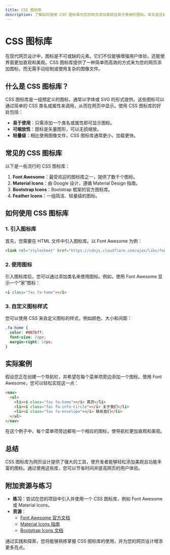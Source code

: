 ```yaml
---
title: CSS 图标库
description: 了解如何使用 CSS 图标库为您的网页添加美观且易于使用的图标。本文适合初学者，涵盖基本概念、代码示例和实际应用场景。
---
```


# CSS 图标库

在现代网页设计中，图标是不可或缺的元素。它们不仅能够增强用户体验，还能使界面更加直观和美观。CSS 图标库提供了一种简单而高效的方式来为您的网页添加图标，而无需手动绘制或使用复杂的图像文件。

## 什么是 CSS 图标库？

CSS 图标库是一组预定义的图标，通常以字体或 SVG 的形式提供。这些图标可以通过简单的 CSS 类名或属性来调用，从而在网页中显示。使用 CSS 图标库的好处包括：

- **易于使用**：只需添加一个类名或属性即可显示图标。
- **可缩放性**：图标是矢量图形，可以无损缩放。
- **轻量级**：相比使用图像文件，CSS 图标库通常更小，加载更快。

## 常见的 CSS 图标库

以下是一些流行的 CSS 图标库：

1. **Font Awesome**：最受欢迎的图标库之一，提供了数千个图标。
2. **Material Icons**：由 Google 设计，遵循 Material Design 指南。
3. **Bootstrap Icons**：Bootstrap 框架的官方图标库。
4. **Feather Icons**：一组简洁、轻量级的图标。

## 如何使用 CSS 图标库

### 1. 引入图标库

首先，您需要在 HTML 文件中引入图标库。以 Font Awesome 为例：

```html
<link rel="stylesheet" href="https://cdnjs.cloudflare.com/ajax/libs/font-awesome/6.0.0-beta3/css/all.min.css" />
```

### 2. 使用图标

引入图标库后，您可以通过添加类名来使用图标。例如，使用 Font Awesome 显示一个“家”图标：

```html
<i class="fas fa-home"></i>
```

### 3. 自定义图标样式

您可以使用 CSS 来自定义图标的样式，例如颜色、大小和间距：

```css
.fa-home {
  color: #007bff;
  font-size: 24px;
  margin-right: 10px;
}
```

## 实际案例

假设您正在创建一个导航栏，并希望在每个菜单项旁边添加一个图标。使用 Font Awesome，您可以轻松实现这一点：

```html
<nav>
  <ul>
    <li><i class="fas fa-home"></i> 首页</li>
    <li><i class="fas fa-info-circle"></i> 关于我们</li>
    <li><i class="fas fa-envelope"></i> 联系我们</li>
  </ul>
</nav>
```

在这个例子中，每个菜单项旁边都有一个相应的图标，使导航栏更加直观和美观。

## 总结

CSS 图标库为网页设计提供了强大的工具，使开发者能够轻松添加美观且功能丰富的图标。通过使用这些库，您可以节省时间并提高网页的用户体验。

## 附加资源与练习

- **练习**：尝试在您的项目中引入并使用一个 CSS 图标库，例如 Font Awesome 或 Material Icons。
- **资源**：
  - [Font Awesome 官方文档](https://fontawesome.com/docs)
  - [Material Icons 指南](https://fonts.google.com/icons)
  - [Bootstrap Icons 文档](https://icons.getbootstrap.com/)

通过实践和探索，您将能够熟练掌握 CSS 图标库的使用，并为您的网页设计增添更多亮点。